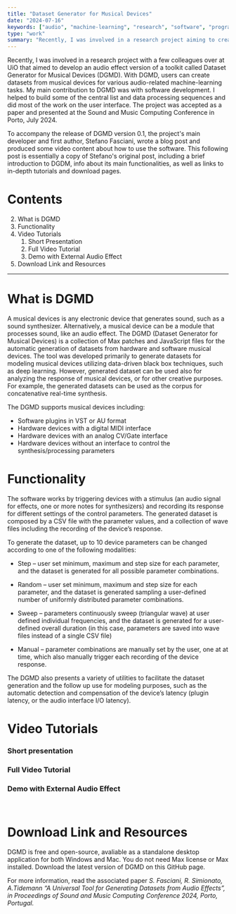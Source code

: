 ```yaml
---
title: "Dataset Generator for Musical Devices"
date: "2024-07-16"
keywords: ["audio", "machine-learning", "research", "software", "programming", "max", "javascript", "midi", "realtime", "mapping"]
type: "work"
summary: "Recently, I was involved in a research project aiming to create software to generate datasets from musical devices for audio-related machine-learning tasks. This post takes a closer look at the Dataset Generator for Musical Devices (DGMD), including links to in-depth tutorials and download pages. Original post by Stefano Fasciani."
---
```


<MyImage src="dgmd-overview.png" alt="DGMD software main UI" isExpandable={true} />

Recently, I was involved in a research project with a few colleagues over at UiO that aimed to develop an audio effect version of a toolkit called Dataset Generator for Musical Devices (DGMD). With DGMD, users can create datasets from musical devices for various audio-related machine-learning tasks. My main contribution to DGMD was with software development. I helped to build some of the central list and data processing sequences and did most of the work on the user interface. The project was accepted as a paper and presented at the <MyLink href="https://smcnetwork.org/">Sound and Music Computing Conference</MyLink> in Porto, July 2024.

To accompany the release of DGMD version 0.1, the project's main developer and first author, Stefano Fasciani, wrote a blog post and produced some video content about how to use the software. This following post is essentially a copy of <MyLink href="https://stefanofasciani.com/2023/09/17/dataset-generator-for-musical-devices-effects/">Stefano's original post</MyLink>, including a brief introduction to DGDM, info about its main functionalities, as well as links to in-depth tutorials and download pages.

# Contents

2. <MyLink type="toc" href="#what-is-dgmd">What is DGMD</MyLink>
3. <MyLink type="toc" href="#functionality">Functionality</MyLink>
4. <MyLink type="toc" href="#video-tutorials">Video Tutorials</MyLink>
   1. <MyLink type="toc" href="#short-presentation">Short Presentation</MyLink>
   2. <MyLink type="toc" href="#full-video-tutorial">Full Video Tutorial</MyLink>
   3. <MyLink type="toc" href="#demo-with-external-audio-effect">Demo with External Audio Effect</MyLink>
5. <MyLink type="toc" href="#download-link-and-resources">Download Link and Resources</MyLink>

---

# What is DGMD

A musical devices is any electronic device that generates sound, such as a sound synthesizer. Alternatively, a musical device can be a module that processes sound, like an audio effect. The DGMD (Dataset Generator for Musical Devices) is a collection of Max patches and JavaScript files for the automatic generation of datasets from hardware and software musical devices. The tool was developed primarily to generate datasets for modeling musical devices utilizing data-driven black box techniques, such as deep learning. However, generated dataset can be used also for analyzing the response of musical devices, or for other creative purposes. For example, the generated datasets can be used as the corpus for concatenative real-time synthesis.

The DGMD supports musical devices including:

- Software plugins in VST or AU format
- Hardware devices with a digital MIDI interface
- Hardware devices with an analog CV/Gate interface
- Hardware devices without an interface to control the synthesis/processing parameters

# Functionality

The software works by triggering devices with a stimulus (an audio signal for effects, one or more notes for synthesizers) and recording its response for different settings of the control parameters. The generated dataset is composed by a CSV file with the parameter values, and a collection of wave files including the recording of the device’s response.

To generate the dataset, up to 10 device parameters can be changed according to one of the following modalities:

- Step – user set minimum, maximum and step size for each parameter, and the dataset is generated for all possible parameter combinations.

- Random – user set minimum, maximum and step size for each parameter, and the dataset is generated sampling a user-defined number of uniformly distributed parameter combinations.

- Sweep – parameters continuously sweep (triangular wave) at user defined individual frequencies, and the dataset is generated for a user-defined overall duration (in this case, parameters are saved into wave files instead of a single CSV file)

- Manual – parameter combinations are manually set by the user, one at at time, which also manually trigger each recording of the device response.

The DGMD also presents a variety of utilities to facilitate the dataset generation and the follow up use for modeling purposes, such as the automatic detection and compensation of the device’s latency (plugin latency, or the audio interface I/O latency).

# Video Tutorials

### Short presentation

<MySpotifyPlayer embedUrl="https://www.youtube.com/embed/JBqiSYhKdqw?si=UO22ZM44lYnaIKPn" />

### Full Video Tutorial

<MySpotifyPlayer embedUrl="https://www.youtube.com/embed/idbwOFVlEQI?si=vD_FsAzlogvvKBQv" />

### Demo with External Audio Effect

<MySpotifyPlayer embedUrl="https://www.youtube.com/embed/lHm2h8GAUvA?si=7ofowlvYknlDRzJf" />

<br />

# Download Link and Resources

DGMD is free and open-source, avaliable as a standalone desktop application for both Windows and Mac. You do not need Max license or Max installed. Download the latest version of DGMD on <MyLink href="https://github.com/stefanofasciani/DGMD/releases">this GitHub page</MyLink>.

For more information, read the associated paper _S. Fasciani, R. Simionato, A.Tidemann “A Universal Tool for Generating Datasets from Audio Effects”, in Proceedings of Sound and Music Computing Conference 2024, Porto, Portugal._
